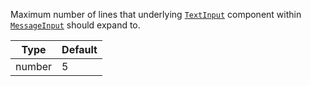 Maximum number of lines that underlying [`TextInput`](https://reactnative.dev/docs/textinput) component within [`MessageInput`](../../../../ui-components/message-input/message-input.mdx) should expand to.

| Type   | Default |
| ------ | ------- |
| number | 5       |
